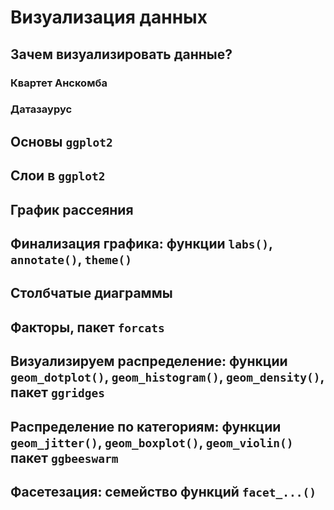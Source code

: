 # Визуализация данных

## Зачем визуализировать данные?

### Квартет Анскомба

### Датазаурус

## Основы `ggplot2`

## Слои в `ggplot2`

## График рассеяния

## Финализация графика: функции `labs()`, `annotate()`, `theme()`

## Столбчатые диаграммы

## Факторы, пакет `forcats`

## Визуализируем распределение: функции `geom_dotplot()`, `geom_histogram()`, `geom_density()`, пакет `ggridges`

## Распределение по категориям: функции `geom_jitter()`, `geom_boxplot()`, `geom_violin()` пакет `ggbeeswarm`

## Фасетезация: семейство функций `facet_...()`
